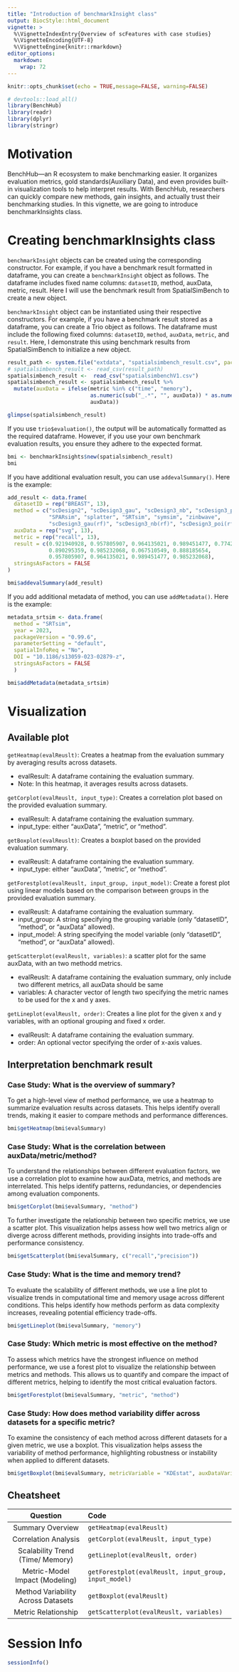 ```yaml
---
title: "Introduction of benchmarkInsight class"
output: BiocStyle::html_document
vignette: >
  %\VignetteIndexEntry{Overview of scFeatures with case studies}
  %\VignetteEncoding{UTF-8}
  %\VignetteEngine{knitr::rmarkdown}
editor_options: 
  markdown: 
    wrap: 72
---
```


```r
knitr::opts_chunk$set(echo = TRUE,message=FALSE, warning=FALSE)
```

```r
# devtools::load_all()
library(BenchHub)
library(readr)
library(dplyr)
library(stringr)
```

# Motivation

BenchHub—an R ecosystem to make benchmarking easier. It organizes
evaluation metrics, gold standards(Auxiliary Data), and even provides
built-in visualization tools to help interpret results. With BenchHub,
researchers can quickly compare new methods, gain insights, and actually
trust their benchmarking studies. In this vignette, we are going to
introduce benchmarkInsights class.

# Creating benchmarkInsights class

`benchmarkInsight` objects can be created using the corresponding
constructor. For example, if you have a benchmark result formatted in
dataframe, you can create a `benchmarkInsight` object as follows. The
dataframe includes fixed name columns: `datasetID`, method, auxData,
metric, result. Here I will use the benchmark result from
SpatialSimBench to create a new object.

`benchmarkInsight` object can be instantiated using their respective
constructors. For example, if you have a benchmark result stored as a
dataframe, you can create a Trio object as follows. The dataframe must
include the following fixed columns: `datasetID`, `method`, `auxData`,
`metric`, and `result`. Here, I demonstrate this using benchmark results
from SpatialSimBench to initialize a new object.

```r
result_path <- system.file("extdata", "spatialsimbench_result.csv", package = "BenchHub")
# spatialsimbench_result <- read_csv(result_path)
spatialsimbench_result <-  read_csv("spatialsimbenchV1.csv")
spatialsimbench_result <- spatialsimbench_result %>%
  mutate(auxData = ifelse(metric %in% c("time", "memory"), 
                          as.numeric(sub("_.*", "", auxData)) * as.numeric(sub(".*_", "", auxData)), 
                          auxData))

glimpse(spatialsimbench_result)
```

If you use `trio$evaluation()`, the output will be automatically
formatted as the required dataframe. However, if you use your own
benchmark evaluation results, you ensure they adhere to the expected
format.

```r
bmi <- benchmarkInsights$new(spatialsimbench_result)
bmi
```

If you have additional evaluation result, you can use
`addevalSummary()`. Here is the example:

```r
add_result <- data.frame(
  datasetID = rep("BREAST", 13),
  method = c("scDesign2", "scDesign3_gau", "scDesign3_nb", "scDesign3_poi", 
             "SPARsim", "splatter", "SRTsim", "symsim", "zinbwave", 
             "scDesign3_gau(rf)", "scDesign3_nb(rf)", "scDesign3_poi(rf)", "SRTsim(rf)"),
  auxData = rep("svg", 13),
  metric = rep("recall", 13),
  result = c(0.921940928, 0.957805907, 0.964135021, 0.989451477, 0.774261603, 
             0.890295359, 0.985232068, 0.067510549, 0.888185654, 
             0.957805907, 0.964135021, 0.989451477, 0.985232068),
  stringsAsFactors = FALSE
)

bmi$addevalSummary(add_result)
```

If you add additional metadata of method, you can use `addMetadata()`.
Here is the example:

```r
metadata_srtsim <- data.frame(
  method = "SRTsim",
  year = 2023,
  packageVersion = "0.99.6",
  parameterSetting = "default",
  spatialInfoReq = "No",
  DOI = "10.1186/s13059-023-02879-z",
  stringsAsFactors = FALSE
  )

bmi$addMetadata(metadata_srtsim)
```

# Visualization

## Available plot

`getHeatmap(evalReuslt)`: Creates a heatmap from the evaluation summary
by averaging results across datasets.

-   evalResult: A dataframe containing the evaluation summary.
-   Note: In this heatmap, it averages results across datasets.

`getCorplot(evalReuslt, input_type)`: Creates a correlation plot
based on the provided evaluation summary.

-   evalResult: A dataframe containing the evaluation summary.
-   input_type: either "auxData", "metric", or "method".

`getBoxplot(evalReuslt)`: Creates a boxplot based on the provided
evaluation summary.

-   evalReuslt: A dataframe containing the evaluation summary.
-   input_type: either "auxData", "metric", or "method".

`getForestplot(evalReuslt, input_group, input_model)`: Create a
forest plot using linear models based on the comparison between groups
in the provided evaluation summary.

-   evalReuslt: A dataframe containing the evaluation summary.
-   input_group: A string specifying the grouping variable (only
    "datasetID", "method", or "auxData" allowed).
-   input_model: A string specifying the model variable (only
    "datasetID", "method", or "auxData" allowed).

`getScatterplot(evalReuslt, variables)`: a scatter plot for the
same auxData, with an two methodd metrics.

-   evalReuslt: A dataframe containing the evaluation summary, only include two
    different metrics, all auxData should be same
-   variables: A character vector of length two specifying the metric
    names to be used for the x and y axes.

`getLineplot(evalReuslt, order)`: Creates a line plot for the given
x and y variables, with an optional grouping and fixed x order.

-   evalReuslt: A dataframe containing the evaluation summary.
-   order: An optional vector specifying the order of x-axis values.

## Interpretation benchmark result

### Case Study: What is the overview of summary?

To get a high-level view of method performance, we use a heatmap to
summarize evaluation results across datasets. This helps identify
overall trends, making it easier to compare methods and performance
differences.

```r
bmi$getHeatmap(bmi$evalSummary)
```

### Case Study: What is the correlation between auxData/metric/method?

To understand the relationships between different evaluation factors, we
use a correlation plot to examine how auxData, metrics, and methods are
interrelated. This helps identify patterns, redundancies, or
dependencies among evaluation components.

```r
bmi$getCorplot(bmi$evalSummary, "method")
```

To further investigate the relationship between two specific metrics, we
use a scatter plot. This visualization helps assess how well two metrics
align or diverge across different methods, providing insights into
trade-offs and performance consistency.

```r
bmi$getScatterplot(bmi$evalSummary, c("recall","precision"))
```

### Case Study: What is the time and memory trend?

To evaluate the scalability of different methods, we use a line plot to
visualize trends in computational time and memory usage across different
conditions. This helps identify how methods perform as data complexity
increases, revealing potential efficiency trade-offs.

```r
bmi$getLineplot(bmi$evalSummary, "memory")
```

### Case Study: Which metric is most effective on the method?

To assess which metrics have the strongest influence on method
performance, we use a forest plot to visualize the relationship between
metrics and methods. This allows us to quantify and compare the impact
of different metrics, helping to identify the most critical evaluation
factors.

```r
bmi$getForestplot(bmi$evalSummary, "metric", "method")
```

### Case Study: How does method variability differ across datasets for a specific metric?

To examine the consistency of each method across different datasets for
a given metric, we use a boxplot. This visualization helps assess the
variability of method performance, highlighting robustness or
instability when applied to different datasets.

```r
bmi$getBoxplot(bmi$evalSummary, metricVariable = "KDEstat", auxDataVariable = "scaledVar")
```

## Cheatsheet

|              Question              | Code                                                       |
|:-----------------------:|:-----------------------------------------------|
|          Summary Overview          | `getHeatmap(evalReuslt)`                                   |
|        Correlation Analysis        | `getCorplot(evalReuslt, input_type)`                  |
|  Scalability Trend (Time/ Memory)  | `getLineplot(evalReuslt, order)`                      |
|   Metric-Model Impact (Modeling)   | `getForestplot(evalReuslt, input_group, input_model)` |
| Method Variability Across Datasets | `getBoxplot(evalReuslt)`                              |
|        Metric Relationship         | `getScatterplot(evalReuslt, variables)`               |


# Session Info

```r
sessionInfo()
```
